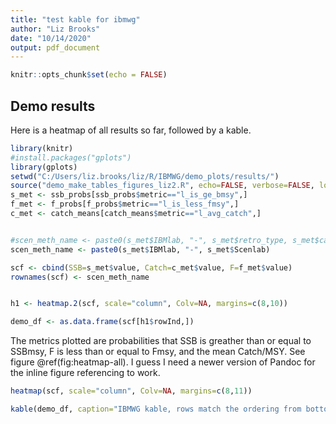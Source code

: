 ```yaml
---
title: "test kable for ibmwg"
author: "Liz Brooks"
date: "10/14/2020"
output: pdf_document
---
```


```r
knitr::opts_chunk$set(echo = FALSE)
```


## Demo results

Here is a heatmap of all results so far, followed by a kable.  

``` r
library(knitr)
#install.packages("gplots")
library(gplots)
setwd("C:/Users/liz.brooks/liz/R/IBMWG/demo_plots/results/")
source("demo_make_tables_figures_liz2.R", echo=FALSE, verbose=FALSE, local = knitr::knit_global())
s_met <- ssb_probs[ssb_probs$metric=="l_is_ge_bmsy",]
f_met <- f_probs[f_probs$metric=="l_is_less_fmsy",]
c_met <- catch_means[catch_means$metric=="l_avg_catch",]


#scen_meth_name <- paste0(s_met$IBMlab, "-", s_met$retro_type, s_met$catch.mult, "-F", s_met$Fhist, "-sel", s_met$n_selblocks )
scen_meth_name <- paste0(s_met$IBMlab, "-", s_met$Scenlab)

scf <- cbind(SSB=s_met$value, Catch=c_met$value, F=f_met$value)
rownames(scf) <- scen_meth_name


h1 <- heatmap.2(scf, scale="column", Colv=NA, margins=c(8,10))

demo_df <- as.data.frame(scf[h1$rowInd,])

```

The metrics plotted are probabilities that SSB is greather than or equal to SSBmsy, F is less than or equal to Fmsy, and the mean Catch/MSY. See figure \@ref(fig:heatmap-all).  I guess I need a newer version of Pandoc for the inline figure referencing to work.

```r
heatmap(scf, scale="column", Colv=NA, margins=c(8,11))

kable(demo_df, caption="IBMWG kable, rows match the ordering from bottom of heatmap to the top. Label is a concatenation of IBMlabel, retro_type, catch.mult, Fhist, and n_selblocks. Only every other label is displayed on the heatmap.  The name of ExpandSurvey_modified should be shortened to something like ExpSurv--I don't see anything named ExpandSurvey, so the 'modified' begs what the unmodified method is.")
```

